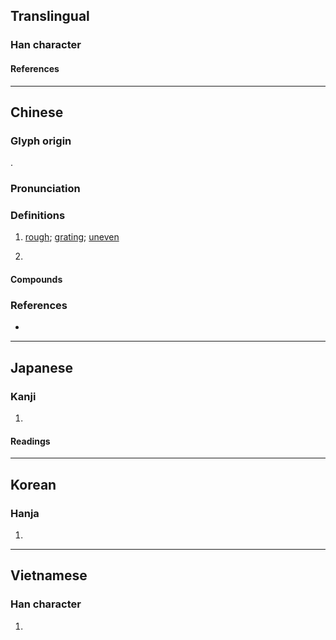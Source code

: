 {{also|澀}}
{{character info}}
==Translingual==

===Han character===
{{Han char|rn=85|rad=水|as=13|sn=16|four=34161|canj=EGOW|ids=⿰氵嗇}}

====References====
{{Han ref|kx=0654.270|dkj=18448|dj=1065.050|hdz=31754.020|uh=6FC7}}

----

==Chinese==
{{zh-forms|s=涩}}

===Glyph origin===
{{Han etym}}
{{Han compound|水|嗇|c1=s|c2=p|t1=water|ls=psc}}.

===Pronunciation===
{{zh-pron
|m=sè
|c=sik1,saap3,sap1,gip3
|c_note=sik1, saap3, sap1 - literary (all senses); gip3 - vernacular (“astringent”)
|mn=sek/sip
|mc=y
|oc=y
|cat=a
}}

===Definitions===
{{zh-hanzi}}

# {{lb|zh|of surfaces}} [[rough]]; [[grating]]; [[uneven]]
# {{zh-alt-form|澀|[[astringent]]}}

====Compounds====
{{zh-der|濇脈}}

===References===
* {{R:yue:Hanzi}}

----

==Japanese==

===Kanji===
{{ja-kanji|grade=|rs=水13}}

# {{rfdef|ja|sort=水13}}

====Readings====
{{ja-readings
|on=しょく, しき, しゅう
|kun=とどこおる
}}

----

==Korean==

===Hanja===
{{ko-hanja|색}}

# {{rfdef|ko|sort=水13}}

----

==Vietnamese==

===Han character===
{{vi-readings|rs=水13|reading=sắc}}

# {{rfdef|vi|sort=水13}}